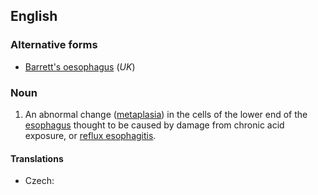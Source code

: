 ==English==
{{wikipedia}}

===Alternative forms===
* [[Barrett's oesophagus]] (''UK'')

===Noun===
{{en-noun|-}}

# {{context|US|pathology}} An abnormal change ([[metaplasia]]) in the cells of the lower end of the [[esophagus]] thought to be caused by damage from chronic acid exposure, or [[reflux esophagitis]].

====Translations====
{{trans-top|medical condition}}
* Czech: {{t-|cs|Barrettův jícen|m}}
{{trans-mid}}
{{trans-bottom}}